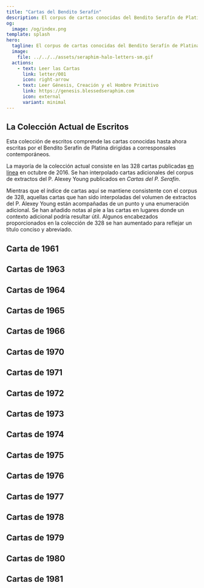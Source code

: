 ```yaml
---
title: "Cartas del Bendito Serafín"
description: El corpus de cartas conocidas del Bendito Serafín de Platina a corresponsales contemporáneos.
og:
  image: /og/index.png
template: splash
hero:
  tagline: El corpus de cartas conocidas del Bendito Serafín de Platina a corresponsales contemporáneos.
  image:
    file: ../../../assets/seraphim-halo-letters-sm.gif
  actions:
    - text: Leer las Cartas
      link: letter/001
      icon: right-arrow
    - text: Leer Génesis, Creación y el Hombre Primitivo
      link: https://genesis.blessedseraphim.com
      icon: external
      variant: minimal
---
```



<LangSelector />

## La Colección Actual de Escritos

Esta colección de escritos comprende las cartas conocidas hasta ahora escritas por el Bendito Serafín de Platina dirigidas a corresponsales contemporáneos.

La mayoría de la colección actual consiste en las 328 cartas publicadas [en línea](https://proza.ru/2016/10/04/1512) en octubre de 2016. Se han interpolado cartas adicionales del corpus de extractos del P. Alexey Young publicados en *Cartas del P. Serafín*.

Mientras que el índice de cartas aquí se mantiene consistente con el corpus de 328, aquellas cartas que han sido interpoladas del volumen de extractos del P. Alexey Young están acompañadas de un punto y una enumeración adicional. Se han añadido notas al pie a las cartas en lugares donde un contexto adicional podría resultar útil. Algunos encabezados proporcionados en la colección de 328 se han aumentado para reflejar un título conciso y abreviado.

## Carta de 1961

<CardGrid stagger>
  <Card title="Carta 001 - Abandonando la Academia" icon="open-book">
    <LinkCard href="/es/letter/001" title="El comienzo de un viaje, mientras el P. Serafín toma la decisión de dejar la academia..." />
  </Card>
</CardGrid>

## Cartas de 1963

<CardGrid stagger>
  <Card title="Carta 002 - Descubriendo la Ortodoxia" icon="open-book">
    <LinkCard href="/es/letter/002" title="Los primeros encuentros con el cristianismo ortodoxo y su profundo impacto..." />
  </Card>
  
  <Card title="Carta 003 - Primeros Guías Espirituales" icon="open-book">
    <LinkCard href="/es/letter/003" title="Conociendo a Vladika John, Vladika Sava, y discusiones con Alison Engler..." />
  </Card>

  <Card title="Carta 004 - Fe y Cultura Ortodoxa" icon="open-book">
    <LinkCard href="/es/letter/004" title="Explorando la Fe Ortodoxa, las vidas de los Santos, y los escritos de Dostoyevski..." />
  </Card>

  <Card title="Carta 005 - Un Nuevo Comienzo" icon="open-book">
    <LinkCard href="/es/letter/005" title="Proponiendo el establecimiento de una librería ortodoxa para servir a los fieles..." />
  </Card>

  <Card title="Carta 006 - Reflexiones Espirituales" icon="open-book">
    <LinkCard href="/es/letter/006" title="Pensamientos sobre el Apocalipsis, la vida después de la muerte, y el encuentro con Gleb..." />
  </Card>

  <Card title="Carta 007 - Construyendo la Fundación" icon="open-book">
    <LinkCard href="/es/letter/007" title="Planes para un folleto, la librería, y establecer una hermandad..." />
  </Card>
</CardGrid>

## Cartas de 1964

<CardGrid stagger>
  <Card title="Carta 008 - Desafíos Ministeriales Tempranos" icon="open-book">
    <LinkCard href="/es/letter/008" title="Formación de grupos juveniles, luchando con la desconfianza organizacional, y asuntos financieros..." />
  </Card>

  <Card title="Carta 009 - Evangelio y Ministerio de la Tienda" icon="open-book">
    <LinkCard href="/es/letter/009" title="Equilibrando la lectura del Evangelio con las necesidades prácticas de la tienda junto a la catedral..." />
  </Card>

  <Card title="Carta 010 - Operaciones Comerciales" icon="open-book">
    <LinkCard href="/es/letter/010" title="Gestionando pagos de alquiler, estableciendo un quiosco, y adquiriendo nuevos libros..." />
  </Card>

  <Card title="Carta 011 - Tienda y Ministerio" icon="open-book">
    <LinkCard href="/es/letter/011" title="Encontrando libertad en el servicio, preparando la tienda, y un encuentro con un ateo..." />
  </Card>

  <Card title="Carta 012 - Luchas Financieras" icon="open-book">
    <LinkCard href="/es/letter/012" title="Buscando independencia mientras se enfrenta a desafíos financieros continuos..." />
  </Card>

  <Card title="Carta 013 - Desarrollo de la Tienda" icon="open-book">
    <LinkCard href="/es/letter/013" title="Estableciendo banca, instalando estanterías, y adquiriendo íconos..." />
  </Card>

  <Card title="Carta 014 - Crecimiento Empresarial" icon="open-book">
    <LinkCard href="/es/letter/014" title="Gestionando finanzas, desarrollando estrategias publicitarias, y creando señalización..." />
  </Card>

  <Card title="Carta 015 - Ministerio a Través del Negocio" icon="open-book">
    <LinkCard href="/es/letter/015" title="Encontrando equilibrio entre las operaciones comerciales de la librería y el ministerio espiritual..." />
  </Card>

  <Card title="Carta 016 - Cambios de Personal" icon="open-book">
    <LinkCard href="/es/letter/016" title="Enfrentando la partida de Vladimir Tenkevitch y organizando pedidos de Jordanville..." />
  </Card>

  <Card title="Carta 017 - Operaciones de la Librería" icon="open-book">
    <LinkCard href="/es/letter/017" title="Gestionando las operaciones diarias de la librería ortodoxa..." />
  </Card>

  <Card title="Carta 018 - Comienzos de Publicación" icon="open-book">
    <LinkCard href="/es/letter/018" title="Primeras experiencias con la impresión en la nueva prensa..." />
  </Card>

  <Card title="Carta 019 - Crecimiento y Suministros" icon="open-book">
    <LinkCard href="/es/letter/019" title="Gestionando operaciones de impresión, asuntos comerciales, y recibiendo íconos de Jordanville..." />
  </Card>

  <Card title="Carta 020 - Orígenes de la Palabra Ortodoxa" icon="open-book">
    <LinkCard href="/es/letter/020" title="Planificación inicial para la publicación de La Palabra Ortodoxa mientras se gestionan los negocios..." />
  </Card>
</CardGrid>

## Cartas de 1965

<CardGrid stagger>
  <Card title="Carta 021 - Desafíos de La Palabra Ortodoxa" icon="open-book">
    <LinkCard href="/es/letter/021" title="Escribiendo para La Palabra Ortodoxa, experimentando guerra espiritual y gestionando anuncios..." />
  </Card>

  <Card title="Carta 022 - Iglesia y Sociedad" icon="open-book">
    <LinkCard href="/es/letter/022" title="Abordando el comunismo, el trabajo 'Contra la Falsa Unión', y recibiendo la respuesta de Vladika John..." />
  </Card>

  <Card title="Carta 023 - Unidad Ortodoxa" icon="open-book">
    <LinkCard href="/es/letter/023" title="Discutiendo a San Marcos, los desafíos del ecumenismo, y trabajando en traducciones..." />
  </Card>
</CardGrid>

## Cartas de 1966

<CardGrid stagger>
  <Card title="Carta 024 - Ministerio de Publicación" icon="open-book">
    <LinkCard href="/es/letter/024" title="Detalles sobre las operaciones de impresión para La Palabra Ortodoxa..." />
  </Card>

  <Card title="Carta 025 - Desarrollos Literarios" icon="open-book">
    <LinkCard href="/es/letter/025" title="Trabajando con manuscritos, correspondencia con el Archimandrita Amvrossy y el Dr. Petrochko..." />
  </Card>

  <Card title="Carta 026 - Discusiones en la Tienda" icon="open-book">
    <LinkCard href="/es/letter/026" title="Conversaciones importantes en la tienda, particularmente sobre Vladika John y La Palabra Ortodoxa..." />
  </Card>
</CardGrid>

## Cartas de 1970

<CardGrid stagger>
  <Card title="Carta 027 - Preocupaciones sobre la Autocéfala" icon="open-book">
    <LinkCard href="/es/letter/027" title="Un ruego de un padre en contra de apoyar la autocéfala..." />
  </Card>

  <Card title="Carta 028 - Iglesia en Alaska" icon="open-book">
    <LinkCard href="/es/letter/028" title="Discutiendo la Iglesia Alaskana, la Metropolia, y el Bendito Herman..." />
  </Card>

  <Card title="Carta 029 - Gratitud por el Ícono" icon="open-book">
    <LinkCard href="/es/letter/029" title="Expresando agradecimiento por recibir el ícono de San Teodosio..." />
  </Card>

  <Card title="Carta 030 - Publicación y Vida de la Iglesia" icon="open-book">
    <LinkCard href="/es/letter/030" title="Actualizaciones sobre La Palabra Ortodoxa, condiciones de vida, discusiones sobre la autocéfala y Schmemann..." />
  </Card>

  <Card title="Carta 031 - Año de Crisis" icon="open-book">
    <LinkCard href="/es/letter/031" title="Reflexionando sobre un año de crisis, asuntos relacionados con la Metropolia, Spruce Island, y el Bendito Herman..." />
  </Card>

  <Card title="Carta 032 - Práctica Ortodoxa" icon="open-book">
    <LinkCard href="/es/letter/032" title="Discusiones con el P. Florovsky sobre la práctica ortodoxa y la autocéfala..." />
  </Card>

  <Card title="Carta 033 - Desafíos de Publicación" icon="open-book">
    <LinkCard href="/es/letter/033" title="Actualizaciones sobre la impresión de La Palabra Ortodoxa, condiciones de vida, e interacciones con Meyendorff..." />
  </Card>

  <Card title="Carta 034 - Autoridad de la Iglesia" icon="open-book">
    <LinkCard href="/es/letter/034" title="Abordando las posiciones de Meyendorff, problemas de autocéfala, asuntos de conciencia y responsabilidad..." />
  </Card>

  <Card title="Carta 035 - Defensa del Sínodo" icon="open-book">
    <LinkCard href="/es/letter/035" title="Expresando gratitud por la crítica al ataque de Meyendorff al Sínodo..." />
  </Card>

  <Card title="Carta 036 - Necesidades de Publicación" icon="open-book">
    <LinkCard href="/es/letter/036" title="Solicitud de asistencia financiera para adquirir una máquina de linotipo..." />
  </Card>

  <Card title="Carta 037 - Política de la Iglesia" icon="open-book">
    <LinkCard href="/es/letter/037" title="Discutiendo la suspensión y asuntos relacionados con Iakovos, Athenagoras, y Schmemann..." />
  </Card>

  <Card title="Carta 038 - Enseñanza Ortodoxa" icon="open-book">
    <LinkCard href="/es/letter/038" title="La Palabra Ortodoxa presenta la respuesta del P. M. Pomazansky a Schmemann..." />
  </Card>

  <Card title="Carta 039 - Formación Espiritual" icon="open-book">
    <LinkCard href="/es/letter/039" title="Orientación sobre la práctica espiritual y la preparación para el bautismo..." />
  </Card>

  <Card title="Carta 040 - Asuntos de Jurisdicción" icon="open-book">
    <LinkCard href="/es/letter/040" title="Examinando las diferencias entre el Sínodo y la Metropolia..." />
  </Card>

  <Card title="Carta 041 - Liderazgo de la Iglesia" icon="open-book">
    <LinkCard href="/es/letter/041" title="Abordando asuntos relacionados con Schmemann, la Metropolia, Iakovos, y Florovsky..." />
  </Card>

  <Card title="Carta 042 - Intercambio Cultural" icon="open-book">
    <LinkCard href="/es/letter/042" title="Discusión sobre textos hindúes, reconciliación con los Youngs, y la exhibición en Ft. Ross..." />
  </Card>

  <Card title="Carta 043 - Cuidado Pastoral" icon="open-book">
    <LinkCard href="/es/letter/043" title="Orientación sobre la práctica para niños, confesión, y trato con uniatas..." />
  </Card>

  <Card title="Carta 044 - Problemas de Conversión" icon="open-book">
    <LinkCard href="/es/letter/044" title="Abordando problemas de conversión y asuntos relacionados con el Patriarcado de Moscú..." />
  </Card>

  <Card title="Carta 045 - Debates Teológicos" icon="open-book">
    <LinkCard href="/es/letter/045" title="Actualizaciones sobre Schmemann, Meyendorff, y la unión del P. M. al Sínodo..." />
  </Card>

  <Card title="Carta 046 - Apoyo Financiero" icon="open-book">
    <LinkCard href="/es/letter/046" title="Expresando gratitud por el apoyo financiero, actualizaciones sobre M. Bain y la Metropolia..." />
  </Card>

  <Card title="Carta 047 - Agradecimientos por Donaciones" icon="open-book">
    <LinkCard href="/es/letter/047" title="Agradecimiento por la donación recibida de la Sociedad de San Tikhon..." />
  </Card>

  <Card title="Carta 048 - Bendito Herman" icon="open-book">
    <LinkCard href="/es/letter/048" title="Actualizaciones sobre la canonización del Bendito Herman y condiciones de vida..." />
  </Card>

  <Card title="Carta 049 - Servicios de la Iglesia" icon="open-book">
    <LinkCard href="/es/letter/049" title="Detalles sobre el servicio al Bendito Herman, reflexiones sobre la anarquía y Hitler..." />
  </Card>

  <Card title="Carta 050 - Perspectiva Histórica" icon="open-book">
    <LinkCard href="/es/letter/050" title="Discusiones sobre el Zar, los soviéticos, y Meyendorff..." />
  </Card>
</CardGrid>

## Cartas de 1971

<CardGrid stagger>
  <Card title="Carta 068 - Crisis Navideña" icon="open-book">
    <LinkCard href="/es/letter/068" title="Enfrentando la crisis navideña con Vladika Anthony y el 'juego del starets'..." />
  </Card>

  <Card title="Carta 069 - Vida Monástica" icon="open-book">
    <LinkCard href="/es/letter/069" title="Reflexiones sobre la tonsura, la crisis navideña, y la necesidad de independencia..." />
  </Card>

  <Card title="Carta 070 - Regla de Oración" icon="open-book">
    <LinkCard href="/es/letter/070" title="Estableciendo reglas básicas para la oración y lecturas diarias..." />
  </Card>

  <Card title="Carta 071 - Chispa Ortodoxa" icon="open-book">
    <LinkCard href="/es/letter/071" title="Discusión sobre la chispa de la ortodoxia y referencia al P. Azkoul en St. Louis..." />
  </Card>

  <Card title="Carta 072 - Política de la Iglesia" icon="open-book">
    <LinkCard href="/es/letter/072" title="Protestando el trato hacia el Archimandrita Kyprian K..." />
  </Card>

  <Card title="Carta 073 - Independencia Espiritual" icon="open-book">
    <LinkCard href="/es/letter/073" title="Pensamientos sobre la tonsura, obediencia espiritualmente ilegítima, y La Palabra Ortodoxa..." />
  </Card>

  <Card title="Carta 074 - Problemas de Autoridad" icon="open-book">
    <LinkCard href="/es/letter/074" title="Abordando el Ukase de Vladika Anthony, la memoria de Vladika John, y la independencia..." />
  </Card>

  <Card title="Carta 074.1 - Invitación a Platina" icon="open-book">
    <LinkCard href="/es/letter/074-1" title="Invitación a quedarse en Platina, conmemoración del día del nombre del P. Alexey..." />
  </Card>

  <Card title="Carta 075 - Ubicación del Monasterio" icon="open-book">
    <LinkCard href="/es/letter/075" title="Enfrentando los intentos de reclutamiento de Jordanville, decisión de quedarse en Platina..." />
  </Card>

  <Card title="Carta 076 - Crisis Espiritual" icon="open-book">
    <LinkCard href="/es/letter/076" title="'Estoy en un estado terrible.' Reflexionando sobre la bendición de Vladika John..." />
  </Card>

  <Card title="Carta 077 - Autoridad y Obediencia" icon="open-book">
    <LinkCard href="/es/letter/077" title="Pensamientos sobre la independencia, burla de la autoridad, y verdadera obediencia..." />
  </Card>

  <Card title="Carta 078 - Cargas Históricas" icon="open-book">
    <LinkCard href="/es/letter/078" title="Reflexionando sobre los yugos turcos y comunistas, el sergianismo..." />
  </Card>

  <Card title="Carta 079 - Trabajo de Publicación" icon="open-book">
    <LinkCard href="/es/letter/079" title="Actualizaciones sobre traducciones, La Palabra Ortodoxa, y el Patriarcado de Moscú..." />
  </Card>

  <Card title="Carta 080 - Nombre del Santo" icon="open-book">
    <LinkCard href="/es/letter/080" title="Aclarando el nombre de San Herman, no San Germain..." />
  </Card>

  <Card title="Carta 081 - Controversia del Nombre" icon="open-book">
    <LinkCard href="/es/letter/081" title="Abordando la innecesaria controversia sobre el nombre de San Herman..." />
  </Card>

  <Card title="Carta 082 - Visita Discreta" icon="open-book">
    <LinkCard href="/es/letter/082" title="Permiso para visitar, con instrucción de no informar a Vladika Anthony..." />
  </Card>

  <Card title="Carta 083 - Asuntos Técnicos" icon="open-book">
    <LinkCard href="/es/letter/083" title="Actualizaciones sobre linotipo, problemas de calendario, y el espíritu de la Metropolia en ROCOR..." />
  </Card>

  <Card title="Carta 084 - Relaciones Episcopales" icon="open-book">
    <LinkCard href="/es/letter/084" title="Situación entre Vladika Nektary y Vladika Anthony, evitando el contacto..." />
  </Card>

  <Card title="Carta 084.1 - Devoción Privada" icon="open-book">
    <LinkCard href="/es/letter/084-1" title="Devoción privada a santos no canonizados, monarquismo y Rusia moderna..." />
  </Card>

  <Card title="Carta 085 - Servicios de la Iglesia" icon="open-book">
    <LinkCard href="/es/letter/085" title="Servicios a los santos, calendario, publicación, planes..." />
  </Card>

  <Card title="Carta 086 - Esfuerzos de Paz" icon="open-book">
    <LinkCard href="/es/letter/086" title="La visita de Vladika Anthony como pacificador, alto el fuego, Vladika Nektary..." />
  </Card>

  <Card title="Carta 087 - Vida Comunitaria" icon="open-book">
    <LinkCard href="/letter/087" title="Visita del P. Neketas, Sra. Harvey, condiciones de vida..." />
  </Card>

  <Card title="Carta 088 - Estructura Organizativa" icon="open-book">
    <LinkCard href="/es/letter/088" title="Monasterio vs. organización de la iglesia. Carta de presentación a..." />
  </Card>

  <Card title="Carta 089 - Reglas Monásticas" icon="open-book">
    <LinkCard href="/es/letter/089" title="Reglas para su comunidad monástica si él viene..." />
  </Card>

  <Card title="Carta 090 - Vida en el Seminario" icon="open-book">
    <LinkCard href="/es/letter/090" title="Terminar el seminario, intentar encontrar inspiración en Jordanville..." />
  </Card>

  <Card title="Carta 091 - Trabajo de Publicación" icon="open-book">
    <LinkCard href="/es/letter/091" title="Manuscrito de Arkady, publicaciones, 90% trabajo físico..." />
  </Card>

  <Card title="Carta 092 - Prueba Monástica" icon="open-book">
    <LinkCard href="/es/letter/092" title="Prueba de 6 meses, deudas, el monaquismo y el mundo no se mezclan..." />
  </Card>

  <Card title="Carta 093 - Ministerio de Escritura" icon="open-book">
    <LinkCard href="/es/letter/093" title="Alexey Young escribiendo artículos, Vladika John, Vidas de Santos..." />
  </Card>

  <Card title="Carta 094 - Consejos del Seminario" icon="open-book">
    <LinkCard href="/es/letter/094" title="Quedarse en el seminario..." />
  </Card>

  <Card title="Carta 095 - Perspectivas Organizativas" icon="open-book">
    <LinkCard href="/es/letter/095" title="Visita del P. Theodoritos, perspectiva organizativa..." />
  </Card>

  <Card title="Carta 096 - Planes de Publicación" icon="open-book">
    <LinkCard href="/es/letter/096" title="Nikodemos, personalidad de publicación, ortodoxia americana..." />
  </Card>

  <Card title="Carta 097 - Visión Ortodoxa" icon="open-book">
    <LinkCard href="/es/letter/097" title="Idea de América Ortodoxa, obispos tradicionales..." />
  </Card>

  <Card title="Carta 097.1 - Necesidades de Construcción" icon="open-book">
    <LinkCard href="/es/letter/097-1" title="Solicitud de suministros de construcción, buen clima en Platina..." />
  </Card>

  <Card title="Carta 097.2 - Trabajo Misionero" icon="open-book">
    <LinkCard href="/es/letter/097-2" title="Esfuerzos misioneros no oficiales, publicación naciente Nikodemos, lucha espiritual..." />
  </Card>

  <Card title="Carta 097.3 - Progreso de Publicación" icon="open-book">
    <LinkCard href="/es/letter/097-3" title="Primer número de Nikodemus, la bendición de Vladika Anthony, un pie de nieve..." />
  </Card>
</CardGrid>

## Cartas de 1972

<CardGrid stagger>
  <Card title="Carta 097.4 - Planes de Publicación" icon="open-book">
    <LinkCard href="/es/letter/097-4" title="Discusiones sobre nueva publicación y el Calendario de San Herman..." />
  </Card>

  <Card title="Carta 097.5 - Planificación Editorial" icon="open-book">
    <LinkCard href="/es/letter/097-5" title="Nueva publicación discutida, serie sobre Inglaterra pre-cisma planeada..." />
  </Card>

  <Card title="Carta 097.6 - Literatura Monástica" icon="open-book">
    <LinkCard href="/es/letter/097-6" title="Publicación del Monasterio de Optina, discutiendo la falsedad estaretal de Zossima..." />
  </Card>

  <Card title="Carta 098 - América Ortodoxa" icon="open-book">
    <LinkCard href="/es/letter/098" title="Idea de América Ortodoxa, obispos tradicionales..." />
  </Card>

  <Card title="Carta 098.1 - Progreso de Publicación" icon="open-book">
    <LinkCard href="/es/letter/098-1" title="Publicación de Nikodemus No. 2, artículo sobre el Bendito Feofil, ejemplos de locura santa..." />
  </Card>

  <Card title="Carta 098.2 - Actualizaciones Diocesanas" icon="open-book">
    <LinkCard href="/es/letter/098-2" title="Nuevo número de Nikodemos, boletín diocesano de Vladika John, una cálida primavera..." />
  </Card>

  <Card title="Carta 099 - Historia Real" icon="open-book">
    <LinkCard href="/es/letter/099" title="Mártires Reales, tipo de plomo, clima..." />
  </Card>

  <Card title="Carta 100 - Relaciones de la Iglesia" icon="open-book">
    <LinkCard href="/es/letter/100" title='Cortado del mundo eclesiástico, "Bendito" como título...' />
  </Card>

  <Card title="Carta 101 - Problemas Técnicos" icon="open-book">
    <LinkCard href="/es/letter/101" title="Documentos de catacumbas, camión roto..." />
  </Card>

  <Card title="Carta 102 - Movimientos Espirituales" icon="open-book">
    <LinkCard href="/es/letter/102" title="Vine Verdadera, Vladika Vitaly, carismáticos, sentimiento e inspiración..." />
  </Card>

  <Card title="Carta 102.1 - Revisión de Publicación" icon="open-book">
    <LinkCard href="/es/letter/102-1" title="Nikodemos no. 3, reseña de película, visita de Vladika Nektary..." />
  </Card>

  <Card title="Carta 103 - Independencia Teológica" icon="open-book">
    <LinkCard href="/es/letter/103" title="Dogma de la Redención, Vina Verdadera, independencia..." />
  </Card>

  <Card title="Carta 104 - Control Editorial" icon="open-book">
    <LinkCard href="/es/letter/104" title="No. 4, no dejar que el P. Neketas tome el control..." />
  </Card>

  <Card title="Carta 105 - Política de la Iglesia" icon="open-book">
    <LinkCard href="/es/letter/105" title="Veneración de Vladika John aplastada, luchando por la ortodoxia..." />
  </Card>

  <Card title="Carta 106 - Patrimonio Cultural" icon="open-book">
    <LinkCard href="/es/letter/106" title="Causa celta, milenio, calendario, tragedia de Jordanville..." />
  </Card>

  <Card title="Carta 107 - Relaciones Episcopales" icon="open-book">
    <LinkCard href="/es/letter/107" title="Actitud de Vladika Anthony sobre Vladika John, peregrinos..." />
  </Card>

  <Card title="Carta 108 - Renovación Espiritual" icon="open-book">
    <LinkCard href="/es/letter/108" title="Chispa de fervor, carismáticos, Santos Occidentales..." />
  </Card>

  <Card title="Carta 109 - Discurso Teológico" icon="open-book">
    <LinkCard href="/es/letter/109" title="Sábana, evolución, Lev Puhalo, libertad de hablar..." />
  </Card>

  <Card title="Carta 110 - Guía Monástica" icon="open-book">
    <LinkCard href="/es/letter/110" title="Orientación hacia el monaquismo, Guerra Invisible..." />
  </Card>
</CardGrid>

## Cartas de 1973

<CardGrid stagger>
  <Card title="Carta 111 - Planes de Viaje" icon="open-book">
    <LinkCard href="/es/letter/111" title="Devolví boletos para conseguir uno para el P. Serafín, lecciones en obediencia..." />
  </Card>

  <Card title="Carta 112 - Discusiones sobre Evolución" icon="open-book">
    <LinkCard href="/es/letter/112" title="Evolución, reunión de planificación en Seattle con el P. Panteleimon..." />
  </Card>

  <Card title="Carta 113 - Renovación de Publicación" icon="open-book">
    <LinkCard href="/es/letter/113" title="Actualizaciones sobre Vladika Nektary y planes para revivir Good Tidings en secreto..." />
  </Card>

  <Card title="Carta 114 - Prácticas de Confesión" icon="open-book">
    <LinkCard href="/es/letter/114" title="Comparando prácticas de confesión griega y rusa, invitación a visitar..." />
  </Card>

  <Card title="Carta 115 - Pérdida Episcopal" icon="open-book">
    <LinkCard href="/es/letter/115" title="Repose de Vladika Savva, Crónica de Vladika John, sintiéndose huérfano..." />
  </Card>

  <Card title="Carta 116 - Revisión de Publicación" icon="open-book">
    <LinkCard href="/es/letter/116" title="Preocupaciones sobre el artículo de la Sábana, necesidad de investigación adicional..." />
  </Card>

  <Card title="Carta 117 - Discurso Científico" icon="open-book">
    <LinkCard href="/es/letter/117" title="Rechazo del P. Panteleimon a la Sábana, ciencia y asuntos de conciencia..." />
  </Card>

  <Card title="Carta 118 - Carácter de la Iglesia" icon="open-book">
    <LinkCard href="/es/letter/118" title="Grosería de Vladika John, la Iglesia no siendo mera costumbre, Vladika Savva..." />
  </Card>

  <Card title="Carta 119 - Reliquias Sagradas" icon="open-book">
    <LinkCard href="/es/letter/119" title="Reliquias de Vladika John de Vladika Savva, Vida del Bendito Paisio..." />
  </Card>

  <Card title="Carta 120 - Debate sobre Evolución" icon="open-book">
    <LinkCard href="/es/letter/120" title="Defensa del artículo de Alexey Young sobre evolución..." />
  </Card>

  <Card title="Carta 121 - Pensamiento Ortodoxo" icon="open-book">
    <LinkCard href="/es/letter/121" title="Evolución como un patrón de pensamiento rival a la comprensión ortodoxa..." />
  </Card>

  <Card title="Carta 122 - Control de Publicación" icon="open-book">
    <LinkCard href="/es/letter/122" title="Preocupaciones sobre Lev Puhalo imprimiendo Dogma..." />
  </Card>

  <Card title="Carta 123 - Juicio Editorial" icon="open-book">
    <LinkCard href="/es/letter/123" title="Reflexionando sobre la publicación del artículo de la Sábana de Alexey Young..." />
  </Card>

  <Card title="Carta 124 - Discreción de Publicación" icon="open-book">
    <LinkCard href="/es/letter/124" title="Lamentaciones sobre el envío de la Sábana, consejo para evitar argumentos actuales..." />
  </Card>

  <Card title="Carta 125 - Política de la Iglesia" icon="open-book">
    <LinkCard href="/es/letter/125" title="El grupo del P. Panteleimon, evolución, Sábana y trabajos independientes..." />
  </Card>

  <Card title="Carta 126 - Cuidado de Conversos" icon="open-book">
    <LinkCard href="/es/letter/126" title="Orientación e inspiración para conversos frente a un enfoque estricto..." />
  </Card>

  <Card title="Carta 127 - Equilibrio Pastoral" icon="open-book">
    <LinkCard href="/es/letter/127" title="Apoyo a conversos y teólogos, ánimo para enfrentar amenazas..." />
  </Card>

  <Card title="Carta 128 - Consuelo Pastoral" icon="open-book">
    <LinkCard href="/es/letter/128" title="Ofreciendo consuelo tras la muerte de Maggie, soportando el sufrimiento..." />
  </Card>

  <Card title="Carta 129 - Tensiones Jurisdiccionales" icon="open-book">
    <LinkCard href="/es/letter/129" title="Abordando la discordia entre los lados griego y ruso dentro de ROCOR..." />
  </Card>

  <Card title="Carta 130 - Problemas de Conversos" icon="open-book">
    <LinkCard href="/es/letter/130" title="Griegos tomando el control de conversos, preocupaciones sobre Dogma y latinismo..." />
  </Card>

  <Card title="Carta 131 - Equilibrio Editorial" icon="open-book">
    <LinkCard href="/es/letter/131" title="Discutiendo humanismo, filosofía y polémicas en La Palabra Ortodoxa..." />
  </Card>

  <Card title="Carta 132 - Asuntos Teológicos" icon="open-book">
    <LinkCard href="/es/letter/132" title="P. Ephraim, Sábana, evolución y la necesidad de sufrimiento..." />
  </Card>

  <Card title="Carta 133 - Asuntos del Seminario" icon="open-book">
    <LinkCard href="/es/letter/133" title="V. Anderson/asuntos del seminario, carta abierta de Boston sobre Alexey..." />
  </Card>

  <Card title="Carta 134 - Ortodoxia Inglesa" icon="open-book">
    <LinkCard href="/es/letter/134" title="Evitando el debate, impacto del P. Ephraim en la ortodoxia de habla inglesa..." />
  </Card>

  <Card title="Carta 135 - Tratamiento de Conversos" icon="open-book">
    <LinkCard href="/es/letter/135" title="Boston y Seattle vs. el enfoque de Vladika John hacia los conversos, ODT..." />
  </Card>

  <Card title="Carta 136 - Enfoque Pacífico" icon="open-book">
    <LinkCard href="/es/letter/136" title="Evitando conflictos sobre evolución y Sábana, recientes Padres..." />
  </Card>

  <Card title="Carta 137 - Problemas Contemporáneos" icon="open-book">
    <LinkCard href="/es/letter/137" title="Prisiones soviéticas, respuesta de Kalomiros, asuntos de ODT..." />
  </Card>

  <Card title="Carta 138 - Corazón Espiritual" icon="open-book">
    <LinkCard href="/es/letter/138" title="Advertencia contra el cálculo sin alma, enfatizando el corazón sobre la mente..." />
  </Card>

  <Card title="Carta 139 - Renovación Teológica" icon="open-book">
    <LinkCard href="/es/letter/139" title="Tercera carta del P. Ephraim, renovación patrística, teología académica..." />
  </Card>

  <Card title="Carta 140 - Derechos de Publicación" icon="open-book">
    <LinkCard href="/es/letter/140" title="Buscando el permiso de Kontzevitch para la impresión de Acquisition..." />
  </Card>

  <Card title="Carta 141 - Crecimiento Comunitario" icon="open-book">
    <LinkCard href="/es/letter/141" title="Encontrando lugar para Nina Seco y Barbara McCarthy..." />
  </Card>

  <Card title="Carta 142 - Notas de Investigación" icon="open-book">
    <LinkCard href="/es/letter/142" title="Compilando notas científicas y patrísticas para el libro sobre evolución..." />
  </Card>
</CardGrid>

## Cartas de 1974

<CardGrid stagger>
  <Card title="Carta 143 - Estudios Comunitarios" icon="open-book">
    <LinkCard href="/es/letter/143" title="Comunidad, evolución, Génesis, traducción del Apocalipsis..." />
  </Card>

  <Card title="Carta 144 - Estudio de Evolución" icon="open-book">
    <LinkCard href="/es/letter/144" title="Sobre la evolución..." />
  </Card>

  <Card title="Carta 145 - Investigación Teológica" icon="open-book">
    <LinkCard href="/es/letter/145" title="Teilhard, más notas sobre evolución..." />
  </Card>

  <Card title="Carta 146 - Paz Comunitaria" icon="open-book">
    <LinkCard href="/es/letter/146" title="Soportar, hacer la paz entre Alexey y Boston..." />
  </Card>

  <Card title="Carta 147 - Discusión sobre Evolución" icon="open-book">
    <LinkCard href="/es/letter/147" title="Fragmento de carta sobre el P. Panteleimon y la evolución..." />
  </Card>

  <Card title="Carta 148 - Análisis Teológico" icon="open-book">
    <LinkCard href="/es/letter/148" title="Carta de 40 páginas de Kalomiros, patristicas y teología débiles..." />
  </Card>

  <Card title="Carta 149 - Estudio Patrístico" icon="open-book">
    <LinkCard href="/es/letter/149" title="Investigación patrística sobre evolución por venir..." />
  </Card>

  <Card title="Carta 150 - Debate sobre Evolución" icon="open-book">
    <LinkCard href="/es/letter/150" title="Respuesta a la 'estúpida evolución' de Kalomiros..." />
  </Card>

  <Card title="Carta 151 - Respuesta a la Evolución" icon="open-book">
    <LinkCard href="/es/letter/151" title="Respuesta a la carta sobre evolución..." />
  </Card>

  <Card title="Carta 152 - Enfoque Científico" icon="open-book">
    <LinkCard href="/es/letter/152" title="Enfoque científico, capítulo sobre evolucionismo cristiano..." />
  </Card>

  <Card title="Carta 153 - Enfoque Espiritual" icon="open-book">
    <LinkCard href="/es/letter/153" title="Evitar el mundo y el mundo de la iglesia, celo espiritual..." />
  </Card>

  <Card title="Carta 154 - Orientación Pastoral" icon="open-book">
    <LinkCard href="/es/letter/154" title="Buscador normal americano, moderación en la regla de oración..." />
  </Card>

  <Card title="Carta 155 - Progreso de Investigación" icon="open-book">
    <LinkCard href="/es/letter/155" title="Mismo buscador, investigación sobre evolución, tono correcto..." />
  </Card>

  <Card title="Carta 156 - Solicitud de Carta" icon="open-book">
    <LinkCard href="/es/letter/156" title="Pidiendo respuesta a su carta..." />
  </Card>

  <Card title="Carta 157 - Consejos Educativos" icon="open-book">
    <LinkCard href="/es/letter/157" title="Consejo espiritual, obtener primero un título universitario..." />
  </Card>

  <Card title="Carta 158 - Crisis de la Iglesia" icon="open-book">
    <LinkCard href="/es/letter/158" title="Tomando la iglesia por sentado, crisis del clero en San Francisco..." />
  </Card>

  <Card title="Carta 159 - Pensamiento Ortodoxo" icon="open-book">
    <LinkCard href="/es/letter/159" title="Khomiakov, Optina, influencia occidental, Kireyevsky..." />
  </Card>

  <Card title="Carta 160 - Vida Monástica" icon="open-book">
    <LinkCard href="/es/letter/160" title="Guerra carnal, novicios, viaje a San Francisco..." />
  </Card>

  <Card title="Carta 161 - Problemas de Conversos" icon="open-book">
    <LinkCard href="/es/letter/161" title="Autoengaño, conversos locos, pecando..." />
  </Card>

  <Card title="Carta 162 - Pruebas Personales" icon="open-book">
    <LinkCard href="/es/letter/162" title="Pruebas de Luke Walmsley..." />
  </Card>

  <Card title="Carta 163 - Escritura sobre Evolución" icon="open-book">
    <LinkCard href="/es/letter/163" title="Capítulo sobre evolucionismo cristiano y sección patrística..." />
  </Card>

  <Card title="Carta 164 - Consejos Pastorales" icon="open-book">
    <LinkCard href="/es/letter/164" title="No intentes ayudar a Maria Kraft, tentación de Boston..." />
  </Card>

  <Card title="Carta 165 - Progreso de Investigación" icon="open-book">
    <LinkCard href="/es/letter/165" title="Evolucionismo cristiano y sección patrística..." />
  </Card>

  <Card title="Carta 166 - Asuntos de la Iglesia" icon="open-book">
    <LinkCard href="/es/letter/166" title="Anciano, Sobor, traducciones, Paul Bartlett..." />
  </Card>
</CardGrid>

## Cartas de 1975

<CardGrid stagger>
  <Card title="Carta 167 - Estudios Teológicos" icon="open-book">
    <LinkCard href="/es/letter/167" title="Kalomiros, John Kraft, Kireyevsky, creacionismo..." />
  </Card>

  <Card title="Carta 168 - Equilibrio Pastoral" icon="open-book">
    <LinkCard href="/es/letter/168" title="Daniel Olsen: correcto sin compromiso, Kireyevsky..." />
  </Card>

  <Card title="Carta 169 - Asuntos Personales" icon="open-book">
    <LinkCard href="/es/letter/169" title="John Kraft, su madre tratando de deshacerse de él..." />
  </Card>

  <Card title="Carta 170 - Liderazgo de la Iglesia" icon="open-book">
    <LinkCard href="/es/letter/170" title="Sobor, Solzhenitsyn, pastores mantienen el sabor de la ortodoxia..." />
  </Card>

  <Card title="Carta 171 - Pensamiento Ortodoxo" icon="open-book">
    <LinkCard href="/es/letter/171" title="Bulgakov, Solzhenitsyn, ortodoxia en París..." />
  </Card>

  <Card title="Carta 172 - Organización de la Iglesia" icon="open-book">
    <LinkCard href="/es/letter/172" title="Kireyevsky, Sergianismo, organización..." />
  </Card>

  <Card title="Carta 173 - Vida Monástica" icon="open-book">
    <LinkCard href="/es/letter/173" title="Monasterio como recompensa, criando a sus hijos = salvación..." />
  </Card>

  <Card title="Carta 174 - Orientación Pastoral" icon="open-book">
    <LinkCard href="/es/letter/174" title="Control de natalidad, sexualidad, educación de John Kraft..." />
  </Card>

  <Card title="Carta 175 - Orientación Cuaresmal" icon="open-book">
    <LinkCard href="/es/letter/175" title="Noticias y orientación pastoral, lectura cuaresmal..." />
  </Card>

  <Card title="Carta 176 - Asuntos de la Iglesia" icon="open-book">
    <LinkCard href="/es/letter/176" title="Solzhenitsyn, Sobor, no comunión de la Metropolia..." />
  </Card>

  <Card title="Carta 177 - Política de la Iglesia" icon="open-book">
    <LinkCard href="/es/letter/177" title="Reprensión del P. Panteleimon a Metropolitano Filaret, orgullo grupal..." />
  </Card>

  <Card title="Carta 178 - Problemas de Conversos" icon="open-book">
    <LinkCard href="/es/letter/178" title="Libro sobre evolución, conversos débiles, Christopher Amerling..." />
  </Card>

  <Card title="Carta 179 - Vida Comunitaria" icon="open-book">
    <LinkCard href="/es/letter/179" title="Nueva Academia de Valaam, comunidad, NT, ORF..." />
  </Card>

  <Card title="Carta 180 - Relaciones Episcopales" icon="open-book">
    <LinkCard href="/es/letter/180" title="El P. Panteleimon cortó a Vladika Averky por servir con el Obispo Petros..." />
  </Card>

  <Card title="Carta 181 - Consejos Comunitarios" icon="open-book">
    <LinkCard href="/es/letter/181" title="Consejo: Dejar la comunidad significa problemas espirituales..." />
  </Card>

  <Card title="Carta 182 - Relaciones con Conversos" icon="open-book">
    <LinkCard href="/es/letter/182" title="Barbara McCarthy, NT, Ingrams, control del P. Panteleimon sobre los conversos..." />
  </Card>

  <Card title="Carta 183 - Filosofía Ortodoxa" icon="open-book">
    <LinkCard href="/es/letter/183" title="Soloviev, Berdyaev, Kireyevsky, Florensky, Bulgakov..." />
  </Card>

  <Card title="Carta 184 - Enseñanza Ortodoxa" icon="open-book">
    <LinkCard href="/es/letter/184" title="El P. Panteleimon como único maestro ortodoxo, Vladika Vitaly, 'sentir' la ortodoxia..." />
  </Card>

  <Card title="Carta 185 - Santos Occidentales" icon="open-book">
    <LinkCard href="/es/letter/185" title="Veneración de Santos Occidentales, lista de posibles..." />
  </Card>

  <Card title="Carta 186 - Problemas de Calendario" icon="open-book">
    <LinkCard href="/es/letter/186" title="San Calisto, calendario..." />
  </Card>

  <Card title="Carta 187 - Relaciones de la Iglesia" icon="open-book">
    <LinkCard href="/es/letter/187" title="El 'desastre' del P. Panteleimon, visita de Hudanish/Antiguos Creyentes..." />
  </Card>

  <Card title="Carta 188 - Tradición Ortodoxa" icon="open-book">
    <LinkCard href="/es/letter/188" title="Bendito Agustín, Santos, influencia latina, línea del P. Panteleimon..." />
  </Card>

  <Card title="Carta 189 - Desafíos Comunitarios" icon="open-book">
    <LinkCard href="/es/letter/189" title="Desesperación, chicos de la universidad, secta, Vladika Averky..." />
  </Card>

  <Card title="Carta 190 - Política de la Iglesia" icon="open-book">
    <LinkCard href="/es/letter/190" title="Cualquier cosa permisible del P. Panteleimon, no pelear, política..." />
  </Card>

  <Card title="Carta 191 - Problemas de Conversos" icon="open-book">
    <LinkCard href="/es/letter/191" title="El P. Panteleimon, conversos, próximo cisma, ataque a Bendito Agustín..." />
  </Card>

  <Card title="Carta 192 - Síndrome de Converso" icon="open-book">
    <LinkCard href="/es/letter/192" title="Síndrome de converso, cartas aceitosas, política, no renunciar..." />
  </Card>

  <Card title="Carta 193 - Vida Espiritual" icon="open-book">
    <LinkCard href="/es/letter/193" title="El P. Panteleimon y la falsedad espiritual, el P. Dudko, Vladika Averky..." />
  </Card>

  <Card title="Carta 194 - Pensamiento Ortodoxo" icon="open-book">
    <LinkCard href="/es/letter/194" title="Bulgakov y Florensky por Schmemann, Vladika John..." />
  </Card>

  <Card title="Carta 195 - Problemas Comunitarios" icon="open-book">
    <LinkCard href="/es/letter/195" title="Laurence Campbell, viejas solteronas, Viejos Creyentes, Nina/P. Panteleimon..." />
  </Card>

  <Card title="Carta 196 - Planes de Visita" icon="open-book">
    <LinkCard href="/es/letter/196" title="Viniendo a visitar..." />
  </Card>

  <Card title="Carta 197 - Celo Ortodoxo" icon="open-book">
    <LinkCard href="/es/letter/197" title="Verdaderos celosos, Santos Británicos, tono 'experto' del P. Panteleimon..." />
  </Card>

  <Card title="Carta 198 - Confianza Personal" icon="open-book">
    <LinkCard href="/es/letter/198" title="Thomas, confianza, próxima visita..." />
  </Card>

  <Card title="Carta 199 - Práctica Espiritual" icon="open-book">
    <LinkCard href="/es/letter/199" title="Ayuno, confesión, Santa Comunión, sufrimiento..." />
  </Card>

  <Card title="Carta 200 - Vida Monástica" icon="open-book">
    <LinkCard href="/es/letter/200" title="Noviciado, seminario, camino estrecho..." />
  </Card>

  <Card title="Carta 201 - Vida de la Iglesia" icon="open-book">
    <LinkCard href="/es/letter/201" title="El P. Dudko, sacerdocio, Vida de San Gregorio de Tours..." />
  </Card>

  <Card title="Carta 202 - Problemas de Conversos" icon="open-book">
    <LinkCard href="/es/letter/202" title="El P. P. loco converso sabiendo más, objetividad..." />
  </Card>

  <Card title="Carta 203 - Vida Comunitaria" icon="open-book">
    <LinkCard href="/es/letter/203" title="Aislamiento y lejanía, Ortodoxia, mundo para ti mismo..." />
  </Card>

  <Card title="Carta 204 - Asuntos de Publicación" icon="open-book">
    <LinkCard href="/es/letter/204" title="Hudanish, categorizado para Vladika Averky OW, Vladika John..." />
  </Card>
</CardGrid>

## Cartas de 1976

<CardGrid stagger>
  <Card title="Carta 205 - Vida Comunitaria" icon="open-book">
    <LinkCard href="/es/letter/205" title="Sederholm, grupos pequeños vs. parroquias, Laurence se va..." />
  </Card>

  <Card title="Carta 206 - Problemas de Conversos" icon="open-book">
    <LinkCard href="/es/letter/206" title="Prelest, elegante, opiniones de conversos, Laurance y Hudansh..." />
  </Card>

  <Card title="Carta 207 - Relaciones de la Iglesia" icon="open-book">
    <LinkCard href="/es/letter/207" title="El P. Panteleimon / Obispo Petros, comunidad, Padres cortados por el partido..." />
  </Card>

  <Card title="Carta 208 - Práctica Bautismal" icon="open-book">
    <LinkCard href="/es/letter/208" title="Rebautismo de conversos, economía, psicología, inseguridad..." />
  </Card>

  <Card title="Carta 209 - Debate sobre Evolución" icon="open-book">
    <LinkCard href="/es/letter/209" title="Eugene Zavarin, evolución como fe, naturalismo..." />
  </Card>

  <Card title="Carta 210 - Discurso Científico" icon="open-book">
    <LinkCard href="/es/letter/210" title="Tono, grados en ciencia, teoría de Haekel, influencia occidental..." />
  </Card>

  <Card title="Carta 211 - Progreso Académico" icon="open-book">
    <LinkCard href="/es/letter/211" title="ORF, BPV, NV Acad, graduados, Galia del siglo V, San Gregorio de Tours..." />
  </Card>

  <Card title="Carta 212 - Estudios Patrísticos" icon="open-book">
    <LinkCard href="/es/letter/212" title='Bendito Agustín vs. "expertos" patrísticos, amor y piedad...' />
  </Card>

  <Card title="Carta 213 - Noticias Comunitarias" icon="open-book">
    <LinkCard href="/es/letter/213" title="Nina Seco consiguiendo sacerdote para Etna, ocupado, Vladika Averky murió..." />
  </Card>

  <Card title="Carta 214 - Síndrome de Converso" icon="open-book">
    <LinkCard href="/es/letter/214" title="Síndrome de converso de Nina, desanimada por la muerte de Vladika Averky..." />
  </Card>

  <Card title="Carta 215 - Cambios Comunitarios" icon="open-book">
    <LinkCard href="/es/letter/215" title="Laurence se fue, muerte de Vladika Averky, carga más pesada..." />
  </Card>

  <Card title="Carta 216 - Celo Bautismal" icon="open-book">
    <LinkCard href="/es/letter/216" title="Rebautismo, celo no de acuerdo al conocimiento, moda del P. Panteleimon..." />
  </Card>

  <Card title="Carta 217 - División de la Iglesia" icon="open-book">
    <LinkCard href="/es/letter/217" title="Carta de Boston/partido, perdido el sabor de la ortodoxia, rebautismos..." />
  </Card>

  <Card title="Carta 218 - Política de la Iglesia" icon="open-book">
    <LinkCard href="/es/letter/218" title="Matthewites, Auxentios, celo, ecumenismo..." />
  </Card>

  <Card title="Carta 219 - Pruebas Espirituales" icon="open-book">
    <LinkCard href="/es/letter/219" title="Pruebas y luchas por delante, sentir y amar la ortodoxia..." />
  </Card>

  <Card title="Carta 220 - Espíritu Ortodoxo" icon="open-book">
    <LinkCard href="/es/letter/220" title="Derecha, ayudó a crear un monstruo, fragancia de la ortodoxia..." />
  </Card>

  <Card title="Carta 221 - Estado Espiritual" icon="open-book">
    <LinkCard href="/es/letter/221" title="Juzgando el estado espiritual de uno, quedarse en Jordanville, ayuda de verano..." />
  </Card>

  <Card title="Carta 222 - Preocupaciones Futuras" icon="open-book">
    <LinkCard href="/es/letter/222" title="Nubes oscuras por delante, asilo en Platina..." />
  </Card>

  <Card title="Carta 223 - Lucha Espiritual" icon="open-book">
    <LinkCard href="/es/letter/223" title="Pecados carnales, humildad, atmósfera oscurecida..." />
  </Card>

  <Card title="Carta 224 - Consejo Personal" icon="open-book">
    <LinkCard href="/es/letter/224" title="Laguna en tu corazón, carta a Andrew Bond..." />
  </Card>

  <Card title="Carta 225 - Estudio de Santos" icon="open-book">
    <LinkCard href="/es/letter/225" title="Montañas Jura, Santos galos, libro ruso sobre Vladika John..." />
  </Card>

  <Card title="Carta 226 - Ortodoxia Occidental" icon="open-book">
    <LinkCard href="/es/letter/226" title="Veneración de Santos Occidentales, rebautismos, celotes..." />
  </Card>

  <Card title="Carta 227 - Unidad de la Iglesia" icon="open-book">
    <LinkCard href="/es/letter/227" title="El Sínodo no rompiendo la comunión, libertad interior..." />
  </Card>

  <Card title="Carta 228 - Reconciliación" icon="open-book">
    <LinkCard href="/es/letter/228" title="Reconciliarse con su obispo y sacerdotes, no pelear, respeto..." />
  </Card>

  <Card title="Carta 229 - Camino Ortodoxo" icon="open-book">
    <LinkCard href="/es/letter/229" title="Amenazas a izquierda y derecha, ROCOR en el camino real, Vladika John..." />
  </Card>

  <Card title="Carta 230 - Posición Moderada" icon="open-book">
    <LinkCard href="/es/letter/230" title="Andrew Bond, posición moderada por la verdadera ortodoxia, rebautismos..." />
  </Card>

  <Card title="Carta 231 - Confiar en los Obispos" icon="open-book">
    <LinkCard href="/es/letter/231" title="Escrito en sangre, confiar en los obispos, enfermedad de corrección..." />
  </Card>

  <Card title="Carta 232 - Hacer la Paz" icon="open-book">
    <LinkCard href="/es/letter/232" title='Paz, sin "manos extra", pidiendo prestado a Macarios S...' />
  </Card>

  <Card title="Carta 233 - Problemas de Publicación" icon="open-book">
    <LinkCard href="/es/letter/233" title="Censura del P. Panteleimon, P. Dudko, Barbara McCarthy allí..." />
  </Card>

  <Card title="Carta 234 - Estado de Comunión" icon="open-book">
    <LinkCard href="/es/letter/234" title="Sin declaraciones formales sobre romper la comunión..." />
  </Card>

  <Card title="Carta 235 - Lectura Espiritual" icon="open-book">
    <LinkCard href="/es/letter/235" title="Sin startsi, lectura espiritual..." />
  </Card>

  <Card title="Carta 236 - Problemas de Autoridad" icon="open-book">
    <LinkCard href="/es/letter/236" title="Autoridad de Boston, diócesis psicológica del P. Panteleimon..." />
  </Card>

  <Card title="Carta 237 - Vida Monástica" icon="open-book">
    <LinkCard href="/es/letter/237" title="Bautismo, monaquismo, obediencia, ven..." />
  </Card>

  <Card title="Carta 238 - Desacuerdo Profundo" icon="open-book">
    <LinkCard href="/es/letter/238" title="No ofendido, desacuerdo profundo, detalles fríos..." />
  </Card>

  <Card title="Carta 239 - Graduados de la Academia" icon="open-book">
    <LinkCard href="/es/letter/239" title="Sufrir, compromiso, graduados de la Academia NV fuera del camino..." />
  </Card>

  <Card title="Carta 240 - Santos Occidentales" icon="open-book">
    <LinkCard href="/es/letter/240" title="Santos Occidentales, Bendito Agustín, Vita Patrum..." />
  </Card>

  <Card title="Carta 241 - Relaciones Griegas" icon="open-book">
    <LinkCard href="/es/letter/241" title='Griegos en el campamento, estrecho, "derecho", doble estándar...' />
  </Card>

  <Card title="Carta 242 - Visitantes Comunitarios" icon="open-book">
    <LinkCard href="/es/letter/242" title="Visitantes, Mary Mansur, generación S. Kourdakov..." />
  </Card>
</CardGrid>

## Cartas de 1977

<CardGrid stagger>
  <Card title="Carta 243 - Unidad de la Iglesia" icon="open-book">
    <LinkCard href="/es/letter/243" title="Ordenaciones, San Cipriano, desunión, moderación..." />
  </Card>

  <Card title="Carta 244 - Preparación Espiritual" icon="open-book">
    <LinkCard href="/es/letter/244" title="Cintas de NVA, preparación para la Santa Comunión, San Francisco..." />
  </Card>

  <Card title="Carta 245 - Viaje de Ordenación" icon="open-book">
    <LinkCard href="/es/letter/245" title="Ordenación, peso de la cruz, tirón hacia los peregrinos del cielo..." />
  </Card>

  <Card title="Carta 246 - Santos del Calendario" icon="open-book">
    <LinkCard href="/es/letter/246" title="Santos y hombres santos en el Calendario, autoridad de los obispos..." />
  </Card>

  <Card title="Carta 247 - Discurso Teológico" icon="open-book">
    <LinkCard href="/es/letter/247" title="Evolución, filosofía, Kalomiros, teología, Axiomas..." />
  </Card>

  <Card title="Carta 248 - Estudios de Creación" icon="open-book">
    <LinkCard href="/es/letter/248" title="Evolución, edad de la tierra, misterio de la creación..." />
  </Card>

  <Card title="Carta 249 - Misterio de la Creación" icon="open-book">
    <LinkCard href="/es/letter/249" title="Evolución, edad de la tierra, misterio de la creación..." />
  </Card>
</CardGrid>

## Cartas de 1978

<CardGrid stagger>
  <Card title="Carta 250 - Relaciones de la Iglesia" icon="open-book">
    <LinkCard href="/es/letter/250" title="Influencia de Boston en inglés, restaurado a la comunión..." />
  </Card>

  <Card title="Carta 251 - Planes de Publicación" icon="open-book">
    <LinkCard href="/es/letter/251" title="Publicaciones propuestas de Vidas de Santos, ODT..." />
  </Card>

  <Card title="Carta 252 - Cambios en la Comunidad" icon="open-book">
    <LinkCard href="/es/letter/252" title="Influencia del P. Panteleimon disminuyendo, cálculo, seguir trabajando..." />
  </Card>

  <Card title="Carta 253 - Política de la Iglesia" icon="open-book">
    <LinkCard href="/es/letter/253" title="Cisma de OS, Patriarcado de Moscú, jurisdicciones, rigor..." />
  </Card>

  <Card title="Carta 254 - Luchas Políticas" icon="open-book">
    <LinkCard href="/es/letter/254" title="Sufriendo por la política, existencia en catacumbas..." />
  </Card>

  <Card title="Carta 255 - Equilibrio de la Iglesia" icon="open-book">
    <LinkCard href="/es/letter/255" title="Reacción de ROCOR al fanatismo, moderación..." />
  </Card>

  <Card title="Carta 256 - Tono Teológico" icon="open-book">
    <LinkCard href="/es/letter/256" title="Opiniones desequilibradas de Lev Puhalo, tono superior, BPV..." />
  </Card>
</CardGrid>

## Cartas de 1979

<CardGrid stagger>
  <Card title="Carta 257 - Recepción Pastoral" icon="open-book">
    <LinkCard href="/es/letter/257" title="Recibiendo al P. Donald en RCA, casado con una viuda..." />
  </Card>

  <Card title="Carta 258 - Disputas de Publicación" icon="open-book">
    <LinkCard href="/es/letter/258" title="Ataque de Lev Puhalo a las artes de SAD, en OW, V. Averky..." />
  </Card>

  <Card title="Carta 259 - Estado de la Iglesia" icon="open-book">
    <LinkCard href="/es/letter/259" title="Puede unirse a RCA como laico, no como sacerdote, seguir publicando..." />
  </Card>

  <Card title="Carta 260 - Viaje Ortodoxo" icon="open-book">
    <LinkCard href="/es/letter/260" title="Paso atrás hacia el cristianismo ortodoxo, ver al P. Ives DuBois..." />
  </Card>

  <Card title="Carta 261 - Relaciones de la Iglesia" icon="open-book">
    <LinkCard href="/es/letter/261" title="Intercomunión de OCA y RCA, bautismo, matrimonio..." />
  </Card>

  <Card title="Carta 262 - Política de la Iglesia" icon="open-book">
    <LinkCard href="/es/letter/262" title="Timothy y Anna, Patriarcado de Moscú, ecumenismo/modernismo de OCA..." />
  </Card>

  <Card title="Carta 263 - Guerra Espiritual" icon="open-book">
    <LinkCard href="/es/letter/263" title="Fornicación demoníaca, ataques de sueños, unirse a RCA..." />
  </Card>

  <Card title="Carta 264 - Tradición Ortodoxa" icon="open-book">
    <LinkCard href="/es/letter/264" title="Bautismo, corazón creyente, contacto con la tradición viva de la ortodoxia..." />
  </Card>

  <Card title="Carta 265 - Trabajo Comunitario" icon="open-book">
    <LinkCard href="/es/letter/265" title="Evitar prueba para el obispo, trabajo de Dios aquí, peregrinaciones..." />
  </Card>

  <Card title="Carta 266 - Disputas Teológicas" icon="open-book">
    <LinkCard href="/es/letter/266" title="Lev Puhalo habla en contra de las casas de peaje, falta de respeto a la ortodoxia..." />
  </Card>

  <Card title="Carta 267 - Problemas de la Iglesia" icon="open-book">
    <LinkCard href="/es/letter/267" title="Sábana, Cuartel General del Partido, vida después de la muerte/Puhalo..." />
  </Card>

  <Card title="Carta 268 - Vida Monástica" icon="open-book">
    <LinkCard href="/es/letter/268" title="Monasticismo/arrepentimiento, terminar la universidad, sufrimiento..." />
  </Card>

  <Card title="Carta 269 - Correspondencia" icon="open-book">
    <LinkCard href="/es/letter/269" title="P. Herman en Grecia con cuatro cartas de otros, escribiendo solo los domingos..." />
  </Card>

  <Card title="Carta 270 - Estado Espiritual" icon="open-book">
    <LinkCard href="/es/letter/270" title="P. Crisóstomo, sobriedad, no esperar mucho más..." />
  </Card>

  <Card title="Carta 271 - Liderazgo de la Iglesia" icon="open-book">
    <LinkCard href="/es/letter/271" title="Vladika Vitaly, frío pretencioso, no tomarse en serio..." />
  </Card>

  <Card title="Carta 272 - Vida Parroquial" icon="open-book">
    <LinkCard href="/es/letter/272" title="Coro cantando, humildad básica, estilo parroquial de Etna..." />
  </Card>

  <Card title="Carta 273 - Debates Teológicos" icon="open-book">
    <LinkCard href="/es/letter/273" title="Puhalo contra las casas de peaje, Bendito Agustín, triste, sin debate, SAD..." />
  </Card>

  <Card title="Carta 274 - Corazón Ortodoxo" icon="open-book">
    <LinkCard href="/es/letter/274" title="Dejar de reaccionar al P. Panteleimon, ortodoxia, de la cabeza no del corazón..." />
  </Card>

  <Card title="Carta 275 - Sufrimiento Salvífico" icon="open-book">
    <LinkCard href="/es/letter/275" title="Simpatía por los sufrimientos = por la salvación; Akakios..." />
  </Card>

  <Card title="Carta 276 - Actitud Ortodoxa" icon="open-book">
    <LinkCard href="/es/letter/276" title="Actitud positiva, no reacción; sufrimiento ortodoxo..." />
  </Card>

  <Card title="Carta 277 - Carta Abierta" icon="open-book">
    <LinkCard href="/es/letter/277" title="Carta abierta, falsedad espiritual, infalibilidad, Vladika Andrew..." />
  </Card>

  <Card title="Carta 278 - Relaciones de la Iglesia" icon="open-book">
    <LinkCard href="/es/letter/278" title="Desfavor con Boston, J. Van Deerlin, inspiración de Dudko..." />
  </Card>

  <Card title="Carta 279 - Política de Partido" icon="open-book">
    <LinkCard href="/es/letter/279" title="Ataque del partido: SAD, Hermandad, Jordanville, ruso vs. griegos..." />
  </Card>

  <Card title="Carta 280 - Historia de la Iglesia" icon="open-book">
    <LinkCard href="/es/letter/280" title="Historia del P. P. y el P. N., política vs. teología rusa..." />
  </Card>

  <Card title="Carta 281 - Discurso de la Iglesia" icon="open-book">
    <LinkCard href="/es/letter/281" title="P. Dudko, línea de Boston, charla de Jordanville, orador más aburrido..." />
  </Card>
</CardGrid>

## Cartas de 1980

<CardGrid stagger>
  <Card title="Carta 282 - Cambios Jurisdiccionales" icon="open-book">
    <LinkCard href="/es/letter/282" title="P. John Lewis cambiando jurisdicciones..." />
  </Card>

  <Card title="Carta 283 - Liderazgo Espiritual" icon="open-book">
    <LinkCard href="/es/letter/283" title="Falló como padre espiritual, no cristiano ni cariñoso, orgullo..." />
  </Card>

  <Card title="Carta 284 - Apoyo Comunitario" icon="open-book">
    <LinkCard href="/es/letter/284" title="Gleb y el Departamento de Bienestar, quieren que se quede, no desarraigar..." />
  </Card>

  <Card title="Carta 285 - Ataques de Publicación" icon="open-book">
    <LinkCard href="/es/letter/285" title="Más ataques de SAD, sin conferencia en Seattle, grito de angustia..." />
  </Card>

  <Card title="Carta 286 - Debates Teológicos" icon="open-book">
    <LinkCard href="/es/letter/286" title="Ataques de SAD, sin conferencia en Seattle, casa de peaje no es dogma..." />
  </Card>

  <Card title="Carta 287 - Controversias de la Iglesia" icon="open-book">
    <LinkCard href="/es/letter/287" title="Escándalo de Puhalo, Dudko, conferencia del P. N., corazón en la ortodoxia..." />
  </Card>

  <Card title="Carta 288 - Corazón Ortodoxo" icon="open-book">
    <LinkCard href="/es/letter/288" title="Escándalo de Puhalo, Dudko, conferencia del P. N., corazón en la ortodoxia..." />
  </Card>

  <Card title="Carta 289 - P. Dudko" icon="open-book">
    <LinkCard href="/es/letter/289" title="Carta abierta del P. Herman sobre el P. Dudko..." />
  </Card>

  <Card title="Carta 290 - Mensaje del Evangelio" icon="open-book">
    <LinkCard href="/es/letter/290" title="Dudko y el Evangelio positivo, sufrimiento, conferencia de PA 1981..." />
  </Card>

  <Card title="Carta 291 - Relaciones de la Iglesia" icon="open-book">
    <LinkCard href="/es/letter/291" title="Carta del P. Hilarion, lista negra, actitud del P. N., cisma..." />
  </Card>

  <Card title="Carta 292 - Acciones Sinodales" icon="open-book">
    <LinkCard href="/es/letter/292" title="Puhalo censurado por el Sínodo, tono, discurso de Dudko..." />
  </Card>

  <Card title="Carta 293 - Verdadera Ortodoxia" icon="open-book">
    <LinkCard href="/es/letter/293" title="Búsqueda de la verdadera ortodoxia, Santa Cruz Russ, conferencia..." />
  </Card>

  <Card title="Carta 294 - Historia de la Iglesia" icon="open-book">
    <LinkCard href="/es/letter/294" title="Iglesia de catacumbas, Dudko, Bendito Agustín vs. P. N, definiciones..." />
  </Card>

  <Card title="Carta 295 - Relaciones con Moscú" icon="open-book">
    <LinkCard href="/es/letter/295" title="Moscú, Dudko no se une a la Iglesia de catacumbas, corazón..." />
  </Card>

  <Card title="Carta 296 - Declive de Conferencias" icon="open-book">
    <LinkCard href="/es/letter/296" title="Declina conferencia de PA, sin oración por los rusos que sufren..." />
  </Card>

  <Card title="Carta 297 - Relaciones Griegas" icon="open-book">
    <LinkCard href="/es/letter/297" title="Desconfianza profunda hacia los griegos, sin oración pública, triste, cisma..." />
  </Card>

  <Card title="Carta 298 - Problemas Interconfesionales" icon="open-book">
    <LinkCard href="/es/letter/298" title="Cristianos no ortodoxos, Dudko, matrimonio interconfesional..." />
  </Card>

  <Card title="Carta 299 - Planes de Conferencia" icon="open-book">
    <LinkCard href="/es/letter/299" title="Sin respuesta a Puhalo y P. N., Kalomiros en conferencia de PA..." />
  </Card>

  <Card title="Carta 300 - Cautiverio Occidental" icon="open-book">
    <LinkCard href="/es/letter/300" title="Apéndice de SAD, Oeste, cautiverio, cisma de Kalomiros..." />
  </Card>

  <Card title="Carta 301 - Problemas de Apéndice" icon="open-book">
    <LinkCard href="/es/letter/301" title="Apéndice de SAD, Oeste, cautiverio, cisma de Kalomiros..." />
  </Card>

  <Card title="Carta 302 - Enseñanzas Angélicas" icon="open-book">
    <LinkCard href="/es/letter/302" title="SAD, Bp. Ignatius y Bp. Theophan sobre ángeles..." />
  </Card>

  <Card title="Carta 303 - Vida Después de la Muerte" icon="open-book">
    <LinkCard href="/es/letter/303" title="Sínodo sobre la vida después de la muerte, Puhalo, sin debate público..." />
  </Card>
</CardGrid>

## Cartas de 1981

<CardGrid stagger>
  <Card title="Carta 304 - Defensa de Publicación" icon="open-book">
    <LinkCard href="/es/letter/304" title="Ataques de Seattle/Boston a SAD, Moscú y gracia..." />
  </Card>

  <Card title="Carta 305 - Crecimiento Personal" icon="open-book">
    <LinkCard href="/es/letter/305" title="Nos echaron, supercorrecto, trabaja en ti mismo..." />
  </Card>

  <Card title="Carta 306 - Problemas Jurisdiccionales" icon="open-book">
    <LinkCard href="/es/letter/306" title="Jurisdicciones, gracia, no se puede cambiar OCA, charla de UCSC..." />
  </Card>

  <Card title="Carta 307 - Trabajo Educativo" icon="open-book">
    <LinkCard href="/es/letter/307" title="Curso de Génesis, América Ortodoxa, libro de evolución..." />
  </Card>

  <Card title="Carta 308 - Reflexión Espiritual" icon="open-book">
    <LinkCard href="/es/letter/308" title="Mirando espiritualmente en el espejo, P. P, monasticismo..." />
  </Card>

  <Card title="Carta 309 - Humildad Ortodoxa" icon="open-book">
    <LinkCard href="/es/letter/309" title="No puedo aconsejar su manuscrito, confiesa humildemente la ortodoxia..." />
  </Card>

  <Card title="Carta 310 - Autoridad de la Iglesia" icon="open-book">
    <LinkCard href="/es/letter/310" title="Bendito Agustín, corrección, desconfianza hacia los obispos ortodoxos..." />
  </Card>

  <Card title="Carta 311 - La Palabra Ortodoxa" icon="open-book">
    <LinkCard href="/es/letter/311" title="La Palabra Ortodoxa 96 Tavrion, Metropolitano Philaret, Moscú y gracia..." />
  </Card>

  <Card title="Carta 312 - Planes de Peregrinación" icon="open-book">
    <LinkCard href="/es/letter/312" title="Visitar la Peregrinación de San Herman, seminario Basil Voytan, Tavrion..." />
  </Card>

  <Card title="Carta 313 - División Comunitaria" icon="open-book">
    <LinkCard href="/es/letter/313" title="La Palabra Ortodoxa 96, mayoría silenciosa vs. secta de Boston, 200 en la Peregrinación..." />
  </Card>

  <Card title="Carta 314 - Éxito de la Peregrinación" icon="open-book">
    <LinkCard href="/es/letter/314" title="Fiesta en la conferencia de PA, Tavrion, éxito de la Peregrinación..." />
  </Card>

  <Card title="Carta 315 - Derechos de Publicación" icon="open-book">
    <LinkCard href="/es/letter/315" title="Prohibido publicar su correspondencia con Kalomiros..." />
  </Card>

  <Card title="Carta 316 - Relaciones Griegas" icon="open-book">
    <LinkCard href="/es/letter/316" title="Griegos secos de amor cristiano: humillarse..." />
  </Card>

  <Card title="Carta 317 - Cisma de Boston" icon="open-book">
    <LinkCard href="/es/letter/317" title="Cisma de Henning Boston demasiado profundo para el perdón personal..." />
  </Card>

  <Card title="Carta 318 - Enfoque de Publicación" icon="open-book">
    <LinkCard href="/es/letter/318" title="La Palabra Ortodoxa no es controvertida, Boston se convirtió en un grupo de presión..." />
  </Card>

  <Card title="Carta 319 - Clases de Seminario" icon="open-book">
    <LinkCard href="/es/letter/319" title="Clases de seminario de Basil Voytan en Platina..." />
  </Card>

  <Card title="Carta 320 - Situación de la Iglesia" icon="open-book">
    <LinkCard href="/es/letter/320" title="La Palabra Ortodoxa 96, no finalización de la situación de la Iglesia rusa/gracia..." />
  </Card>

  <Card title="Carta 321 - Realidad Ortodoxa" icon="open-book">
    <LinkCard href="/es/letter/321" title="Puhalo se fue, Moscú, ortodoxia de Alicia en el país de las maravillas..." />
  </Card>

  <Card title="Carta 322 - Futuro de la Iglesia Rusa" icon="open-book">
    <LinkCard href="/es/letter/322" title="Esperar una Rusia libre, leyendo la decisión del Sínodo..." />
  </Card>

  <Card title="Carta 323 - Guía Espiritual" icon="open-book">
    <LinkCard href="/es/letter/323" title="Carta a un joven buscador espiritual..." />
  </Card>

  <Card title="Carta 324 - Vida Monástica" icon="open-book">
    <LinkCard href="/es/letter/324" title="Nina Berchier no apta para el matrimonio, falló en lo monástico..." />
  </Card>

  <Card title="Carta 325 - Vida en el Seminario" icon="open-book">
    <LinkCard href="/es/letter/325" title="Formación en el seminario, condiciones de vida en Platina..." />
  </Card>

  <Card title="Carta 326 - Planificación Estudiantil" icon="open-book">
    <LinkCard href="/es/letter/326" title="Planes de seminario y verano de John Kraft, flotadores..." />
  </Card>

  <Card title="Carta 327 - Preparación para el Futuro" icon="open-book">
    <LinkCard href="/es/letter/327" title="Preparándose para el seminario y el futuro..." />
  </Card>

  <Card title="Carta 328 - Informe Postmortem" icon="open-book">
    <LinkCard href="/es/letter/328" title="Del Dr. William H. deVlaming sobre la muerte del P. Serafín..." />
  </Card>
</CardGrid>